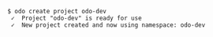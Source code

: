 ```console
$ odo create project odo-dev
 ✓  Project "odo-dev" is ready for use
 ✓  New project created and now using namespace: odo-dev
```